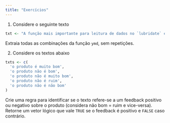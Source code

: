 ```yaml
---
title: "Exercícios"
---
```


1. Considere o seguinte texto

```r
txt <- "A função mais importante para leitura de dados no `lubridate` é a `ymd`. Essa função serve para ler qualquer data de uma `string` no formato `YYYY-MM-DD`. Essa função é útil pois funciona com qualquer separador entre os elementos da data e também porque temos uma função para cada formato (`mdy`, `dmy`, `dym`, `myd`, `ydm`)."
```

Extraia todas as combinações da função `ymd`, sem repetições.

2. Considere os textos abaixo

```r
txts <- c(
  'o produto é muito bom',
  'o produto não é bom',
  'o produto não é muito bom',
  'o produto não é ruim',
  'o produto não é não bom'
)
```

Crie uma regra para identificar se o texto refere-se a um feedback positivo ou negativo sobre o produto (considera não bom = ruim e vice-versa). Retorne um vetor lógico que vale `TRUE` se o feedback é positivo e `FALSE` caso contrário.

